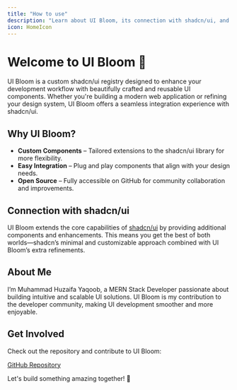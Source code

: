 ```yaml
---
title: "How to use"
description: "Learn about UI Bloom, its connection with shadcn/ui, and the creator behind it."
icon: HomeIcon
---
```


# Welcome to UI Bloom 🌿

UI Bloom is a custom shadcn/ui registry designed to enhance your development workflow with beautifully crafted and reusable UI components. Whether you're building a modern web application or refining your design system, UI Bloom offers a seamless integration experience with shadcn/ui.

## Why UI Bloom?

- **Custom Components** – Tailored extensions to the shadcn/ui library for more flexibility.
- **Easy Integration** – Plug and play components that align with your design needs.
- **Open Source** – Fully accessible on GitHub for community collaboration and improvements.

## Connection with shadcn/ui

UI Bloom extends the core capabilities of [shadcn/ui](https://ui.shadcn.com/) by providing additional components and enhancements. This means you get the best of both worlds—shadcn’s minimal and customizable approach combined with UI Bloom’s extra refinements.

## About Me

I’m Muhammad Huzaifa Yaqoob, a MERN Stack Developer passionate about building intuitive and scalable UI solutions. UI Bloom is my contribution to the developer community, making UI development smoother and more enjoyable.

## Get Involved

Check out the repository and contribute to UI Bloom:

[GitHub Repository](https://github.com/your-github-link)

Let's build something amazing together! 🚀
